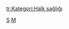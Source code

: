 {{Catnav|頁面分類|社会科学|社会学|社會學子領域}}
{{Catnav|頁面分類|应用科学|健康科學|医学}}
{{Catmore|醫療社會學}}
{{Commonscat|Public health}}

[[Category:医学|S]]
[[Category:社會學子領域|M]]

[[tr:Kategori:Halk_sağlığı|tr:Kategori:Halk sağlığı]]